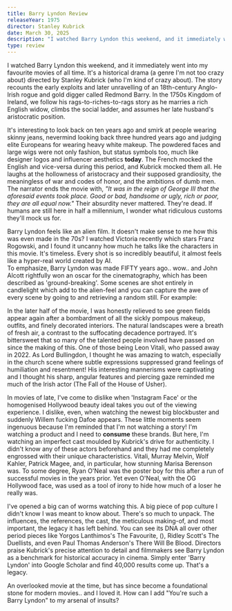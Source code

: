 ```yaml
---
title: Barry Lyndon Review
releaseYear: 1975
director: Stanley Kubrick
date: March 30, 2025
description: "I watched Barry Lyndon this weekend, and it immediately went into my favourite movies of all time. It's a historical drama (a genre I'm not too crazy about) directed by Stanley Kubrick (who I'm kind of crazy about)."
type: review
---
```


<Picture
  src="/blog/redmond-barry.jpg"
  alt="Redmond barry"
  caption="Redmond Barry played by Ryan O'Neal"
/>

I watched Barry Lyndon this weekend, and it immediately went into my favourite movies of all time. It's a historical drama (a genre I'm not too crazy about) directed by Stanley Kubrick (who I'm kind of crazy about). The story recounts the early exploits and later unravelling of an 18th-century Anglo-Irish rogue and gold digger called Redmond Barry. In the 1750s Kingdom of Ireland, we follow his rags-to-riches-to-rags story as he marries a rich English widow, climbs the social ladder, and assumes her late husband's aristocratic position.

It's interesting to look back on ten years ago and smirk at people wearing skinny jeans, nevermind looking back three hundred years ago and judging elite Europeans for wearing heavy white makeup. The powdered faces and large wigs were not only fashion, but status symbols too, much like designer logos and influencer aesthetics **today**. The French mocked the English and vice-versa during this period, and Kubrick mocked them all. He laughs at the hollowness of aristocracy and their supposed grandiosity, the meaningless of war and codes of honor, and the ambitions of dumb men. The narrator ends the movie with, <i>"It was in the reign of George III that the aforesaid events took place. Good or bad, handsome or ugly, rich or poor, they are all equal now."</i> Their absurdity never mattered. They're dead. If humans are still here in half a millennium, I wonder what ridiculous customs they'll mock us for.

Barry Lyndon feels like an alien film. It doesn't make sense to me how this was even made in the 70s? I watched Victoria recently which stars Franz Rogowski, and I found it uncanny how much he talks like the characters in this movie. It's timeless. Every shot is so incredibly beautiful, it almost feels like a hyper-real world created by AI.  
To emphasize, Barry Lyndon was made FIFTY years ago.. wow.. and John Alcott rightfully won an oscar for the cinematography, which has been described as 'ground-breaking'. Some scenes are shot entirely in candlelight which add to the alien-feel and you can capture the awe of every scene by going to <Anchor link="https://www.everysingleframe.com/barrylyndon" text="everysingleframe.com/barrylyndon" variant="link" isExternal /> and retrieving a random still. For example:

<Picture
  src="/blog/barry-lyndon-candles.png"
  alt="barry lyndon candlelit scene"
/>

In the later half of the movie, I was honestly relieved to see green fields appear again after a bombardment of all the sickly pompous makeup, outfits, and finely decorated interiors. The natural landscapes were a breath of fresh air, a contrast to the suffocating decadence portrayed. It's bittersweet that so many of the talented people involved have passed on since the making of this. One of those being Leon Vitali, who passed away in 2022. As Lord Bullingdon, I thought he was amazing to watch, especially in the church scene where subtle expressions suppressed grand feelings of humiliation and resentment! His interesting mannerisms were captivating and I thought his sharp, angular features and piercing gaze reminded me much of the Irish actor <Anchor link="https://www.imdb.com/name/nm11332821/" text="Ruth Codd" variant="link" /> (The Fall of the House of Usher).

<Picture
  src="https://blogger.googleusercontent.com/img/b/R29vZ2xl/AVvXsEiC9XCT0071fObntaXQXFNvOpEHOJ9QdbAOV5YJb_jMRv3k9CNoEyLUdn_KZaFokkQ5EE3L9Y_QIIHgVKlOdcwXayCtFteVV5DRNt0TDZH50WxnHvsubZz0wrmz2VFzCk8D34zXkcot33E/s1600/Captura-de-pantalla-2013-11-15-a-las-13.31.08.jpg"
  alt="Leon Vitali"
  caption="taken from https://www.beautifulfilmframes.com/2013/11/barry-lyndon-hd-frames.html"
/>

In movies of late, I've come to dislike when 'Instagram Face' or the homogenised Hollywood beauty ideal takes you out of the viewing experience. I dislike, even, when watching the newest big blockbuster and suddenly Willem fucking Dafoe appears. These little moments seem ingenuous because I'm reminded that I'm not watching a story! I'm watching a product and I need to <b>consume</b> these brands. But here, I'm watching an imperfect cast moulded by Kubrick's drive for authenticity. I didn't know any of these actors beforehand and they had me completely engrossed with their unique characteristics. Vitali, Murray Melvin, Wolf Kahler, Patrick Magee, and, in particular, how stunning Marisa Berenson was. To some degree, Ryan O'Neal was the poster boy for this after a run of successful movies in the years prior. Yet even O'Neal, with the OG Hollywood face, was used as a tool of irony to hide how much of a loser he really was.

I've opened a big can of worms watching this. A big piece of pop culture I didn't know I was meant to know about. There's so much to unpack. The influences, the references, the cast, the meticulous making-of, and most important, the legacy it has left behind. You can see its DNA all over other period pieces like Yorgos Lanthimos's The Favourite, (<Anchor link="https://dmovies.org/2019/01/02/the-favourite-has-barry-lyndon-written-all-over-it/" text="The Favourite has Barry Lyndon written all over it" variant="link" isExternal />), Ridley Scott's The Duellists, and even Paul Thomas Anderson's There Will Be Blood. Directors praise Kubrick's precise attention to detail and filmmakers see Barry Lyndon as a benchmark for historical accuracy in cinema. Simply enter 'Barry Lyndon' into Google Scholar and find 40,000 results come up. That's a legacy.

An overlooked movie at the time, but has since become a foundational stone for modern movies.. and I loved it. How can I add "You're such a Barry Lyndon" to my arsenal of insults?
